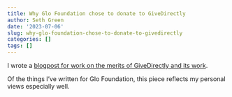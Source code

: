 ```yaml
---
title: Why Glo Foundation chose to donate to GiveDirectly
author: Seth Green
date: '2023-07-06'
slug: why-glo-foundation-chose-to-donate-to-givedirectly
categories: []
tags: []
---
```



I wrote a [blogpost for work on the merits of GiveDirectly and its work](https://www.glodollar.org/articles/why-glo-foundation-donates-to-givedirectly).

Of the things I've written for Glo Foundation, this piece reflects my personal views especially well.